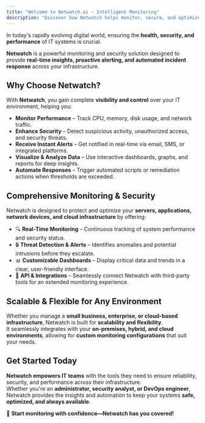 ```yaml
---
title: "Welcome to Netwatch.ai – Intelligent Monitoring"
description: "Discover how Netwatch helps monitor, secure, and optimize your IT environment."
---
```



In today's rapidly evolving digital world, ensuring the **health, security, and performance** of IT systems is crucial. 
 
**Netwatch** is a powerful monitoring and security solution designed to provide **real-time insights, proactive alerting, and automated incident response** across your infrastructure.  

<ZoomableImage src="/images/add-widgets.png" alt="Descriptive Image Name" />


## **Why Choose Netwatch?**  

With **Netwatch**, you gain complete **visibility and control** over your IT environment, helping you:  

- **Monitor Performance** – Track CPU, memory, disk usage, and network traffic.  
- **Enhance Security** – Detect suspicious activity, unauthorized access, and security threats.  
- **Receive Instant Alerts** – Get notified in real-time via email, SMS, or integrated platforms.  
- **Visualize & Analyze Data** – Use interactive dashboards, graphs, and reports for deep insights.  
- **Automate Responses** – Trigger automated scripts or remediation actions when thresholds are exceeded.  

## **Comprehensive Monitoring & Security**  

Netwatch is designed to protect and optimize your **servers, applications, network devices, and cloud infrastructure** by offering:  

- 🔍 **Real-Time Monitoring** – Continuous tracking of system performance and security status.  
- 🔒 **Threat Detection & Alerts** – Identifies anomalies and potential intrusions before they escalate.  
- 📊 **Customizable Dashboards** – Display critical data and trends in a clear, user-friendly interface.  
- 🔧 **API & Integrations** – Seamlessly connect Netwatch with third-party tools for an extended monitoring experience.  

## **Scalable & Flexible for Any Environment**  

Whether you manage a **small business, enterprise, or cloud-based infrastructure**, Netwatch is built for **scalability and flexibility**.  
It seamlessly integrates with your **on-premises, hybrid, and cloud environments**, allowing for **custom monitoring configurations** that suit your needs.  

## **Get Started Today**  

**Netwatch empowers IT teams** with the tools they need to ensure reliability, security, and performance across their infrastructure.  
Whether you're an **administrator, security analyst, or DevOps engineer**, Netwatch provides the insights and automation to keep your systems **safe, optimized, and always available**.  

🚀 **Start monitoring with confidence—Netwatch has you covered!**
